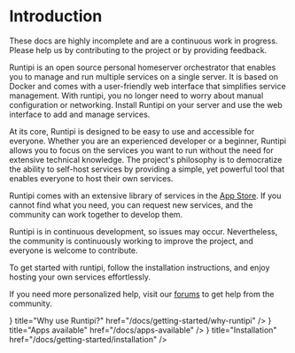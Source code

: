 
# Introduction

<AppScreenshot />

<Callout emoji="🚨">
  These docs are highly incomplete and are a continuous work in progress. Please
  help us by contributing to the project or by providing feedback.
</Callout>

Runtipi is an open source personal homeserver orchestrator that enables you to manage and run multiple services on a single server.
It is based on Docker and comes with a user-friendly web interface that simplifies service management.
With runtipi, you no longer need to worry about manual configuration or networking.
Install Runtipi on your server and use the web interface to add and manage services.

At its core, Runtipi is designed to be easy to use and accessible for everyone.
Whether you are an experienced developer or a beginner, Runtipi allows you to focus on the services you want to run without the need for extensive technical knowledge.
The project's philosophy is to democratize the ability to self-host services by providing a simple, yet powerful tool that enables everyone to host their own services.

Runtipi comes with an extensive library of services in the [App Store](/docs/apps-available).
If you cannot find what you need, you can request new services, and the community can work together to develop them.

Runtipi is in continuous development, so issues may occur. Nevertheless, the community is continuously working to improve the project, and everyone is welcome to contribute.

To get started with runtipi, follow the installation instructions, and enjoy hosting your own services effortlessly.

If you need more personalized help, visit our [forums](https://forums.runtipi.io/) to get help from the community.

<Cards>
  <Cards.Card
    icon={<LightBulbIcon />}
    title="Why use Runtipi?"
    href="/docs/getting-started/why-runtipi"
  />
  <Cards.Card
    icon={<LightBulbIcon />}
    title="Apps available"
    href="/docs/apps-available"
  />
  <Cards.Card
    icon={<WrenchIcon />}
    title="Installation"
    href="/docs/getting-started/installation"
  />
</Cards>
